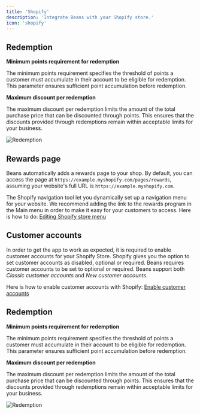 ```yaml
---
title: 'Shopify'
description: 'Integrate Beans with your Shopify store.'
icon: 'shopify'
---
```


## Redemption

**Minimum points requirement for redemption**

The minimum points requirement specifies the threshold of points a customer must accumulate in
their account to be eligible for redemption. This parameter ensures sufficient point
accumulation before redemption.

**Maximum discount per redemption**

The maximum discount per redemption limits the amount of the total purchase price that can be
discounted through points. This ensures that the discounts provided through redemptions remain
within acceptable limits for your business.

<Frame>
  <img src="/assets/images/integrations/shopify/redemption.webp" alt="Redemption" style={{ borderRadius: '0.5rem' }} />
</Frame>

## Rewards page

Beans automatically adds a rewards page to your shop.
By default, you can access the page at `https://example.myshopify.com/pages/rewards`, assuming
your website's full URL is `https://example.myshopify.com`.

The Shopify navigation tool let you dynamically set up a navigation menu for your website.
We recommend adding the link to the rewards program in the Main menu in order to make it easy for your customers to access.
Here is how to do: [Editing Shopify store menu](https://help.shopify.com/en/manual/sell-online/online-store/menus-and-links/editing-menus)

## Customer accounts

In order to get the app to work as expected, it is required to enable customer accounts for your Shopify Store.
Shopify gives you the option to set customer accounts as disabled, optional or required.
Beans requires customer accounts to be set to optional or required.
Beans support both _Classic customer accounts_ and _New customer accounts_.

Here is how to enable customer accounts with Shopify:
[Enable customer accounts](https://help.shopify.com/en/manual/checkout-settings/customer-accounts)

## Redemption

**Minimum points requirement for redemption**

The minimum points requirement specifies the threshold of points a customer must accumulate in
their account to be eligible for redemption. This parameter ensures sufficient point
accumulation before redemption.

**Maximum discount per redemption**

The maximum discount per redemption limits the amount of the total purchase price that can be
discounted through points. This ensures that the discounts provided through redemptions remain
within acceptable limits for your business.

<Frame>
  <img src="/assets/images/integrations/shopify/redemption.webp" alt="Redemption" style={{ borderRadius: '0.5rem' }} />
</Frame>
